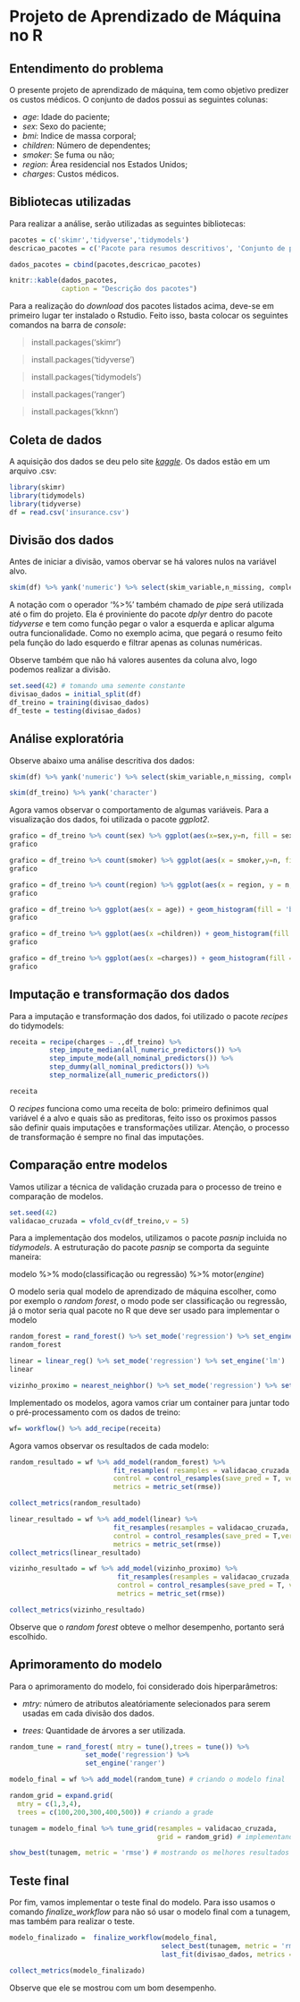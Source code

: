 # Projeto de Aprendizado de Máquina no R {-}

## Entendimento do problema {-}

O presente projeto de aprendizado de máquina, tem como objetivo predizer os custos
médicos. O conjunto de dados possui as seguintes colunas:

- *age*: Idade do paciente;
- *sex*: Sexo do paciente;
- *bmi*: Indice de massa corporal;
- *children*: Número de dependentes;
- *smoker*: Se fuma ou não;
- *region*: Área residencial nos Estados Unidos;
- *charges*: Custos médicos.

## Bibliotecas utilizadas {-}

Para realizar a análise, serão utilizadas as seguintes bibliotecas:

```r

pacotes = c('skimr','tidyverse','tidymodels')
descricao_pacotes = c('Pacote para resumos descritivos', 'Conjunto de pacotes para visualização e manipulação dos dados', 'Pacotes para as etapas de aprendizado de máquina')

dados_pacotes = cbind(pacotes,descricao_pacotes)

knitr::kable(dados_pacotes,
             caption = "Descrição dos pacotes")
```

Para a realização do *download* dos pacotes listados acima, deve-se em primeiro
lugar ter instalado o Rstudio. Feito isso, basta colocar os seguintes comandos
na barra de *console*:

> install.packages('skimr')

> install.packages('tidyverse')

> install.packages('tidymodels')

> install.packages('ranger')

> install.packages('kknn')

## Coleta de dados {-}

A aquisição dos dados se deu pelo site [*kaggle*]('https://www.kaggle.com/datasets/mirichoi0218/insurance?resource=download'). Os 
dados estão em um arquivo .csv:


```r
library(skimr)
library(tidymodels)
library(tidyverse)
df = read.csv('insurance.csv')
```

## Divisão dos dados {-}

Antes de iniciar a divisão, vamos obervar se há valores nulos na variável alvo.

```r
skim(df) %>% yank('numeric') %>% select(skim_variable,n_missing, complete_rate, mean, sd)
```
A notação com o operador '%>%' também chamado de *pipe* será utilizada até o fim do projeto. Ela
é proviniente do pacote *dplyr* dentro do pacote *tidyverse* e tem como função pegar o valor a esquerda
e aplicar alguma outra funcionalidade. Como no exemplo acima, que pegará o resumo feito pela função do lado
esquerdo e filtrar apenas as colunas numéricas.

Observe também que não há valores ausentes da coluna alvo, logo podemos realizar a
divisão.

```r
set.seed(42) # tomando uma semente constante
divisao_dados = initial_split(df)
df_treino = training(divisao_dados)
df_teste = testing(divisao_dados)
```

## Análise exploratória {-}

Observe abaixo uma análise descritiva dos dados:

```r
skim(df) %>% yank('numeric') %>% select(skim_variable,n_missing, complete_rate, mean, sd)
```

```r
skim(df_treino) %>% yank('character')
```

Agora vamos observar o comportamento de algumas variáveis. Para a visualização dos dados, foi utilizada
o pacote *ggplot2*.

```r
grafico = df_treino %>% count(sex) %>% ggplot(aes(x=sex,y=n, fill = sex)) + geom_bar(stat='identity')
grafico
```

```r
grafico = df_treino %>% count(smoker) %>% ggplot(aes(x = smoker,y=n, fill = smoker)) + geom_bar(stat ='identity')
grafico
```

```r
grafico = df_treino %>% count(region) %>% ggplot(aes(x = region, y = n, fill = n)) + geom_bar(stat = 'identity')
grafico
```

```r
grafico = df_treino %>% ggplot(aes(x = age)) + geom_histogram(fill = 'blue', color = 'white')
grafico
```

```r
grafico = df_treino %>% ggplot(aes(x =children)) + geom_histogram(fill = 'blue', color = 'white')
grafico
```

```r
grafico = df_treino %>% ggplot(aes(x =charges)) + geom_histogram(fill = 'blue', color = 'white')
grafico
```

## Imputação e transformação dos dados {-}

Para a imputação e transformação dos dados, foi utilizado o pacote *recipes* do
tidymodels:

```r
receita = recipe(charges ~ .,df_treino) %>%
          step_impute_median(all_numeric_predictors()) %>%
          step_impute_mode(all_nominal_predictors()) %>%
          step_dummy(all_nominal_predictors()) %>%
          step_normalize(all_numeric_predictors())

receita
```

O *recipes* funciona como uma receita de bolo: primeiro definimos qual variável
é a alvo e quais são as preditoras, feito isso os proximos passos são definir quais
imputações e transformações utilizar. Atenção, o processo de transformação é sempre
no final das imputações.


## Comparação entre modelos {-}

Vamos utilizar a técnica de validação cruzada para o processo de treino e comparação
de modelos.

```r
set.seed(42)
validacao_cruzada = vfold_cv(df_treino,v = 5)
```
Para a implementação dos modelos, utilizamos o pacote *pasnip* incluida no *tidymodels*.
A estruturação do pacote *pasnip* se comporta da seguinte maneira:

modelo %>% modo(classificação ou regressão) %>% motor(*engine*)

O modelo seria qual modelo de aprendizado de máquina escolher, como por exemplo
o *random forest*, o modo pode ser classificação ou regressão, já o motor seria
qual pacote no R que deve ser usado para implementar o modelo

```r
random_forest = rand_forest() %>% set_mode('regression') %>% set_engine('ranger')
random_forest
```

```r
linear = linear_reg() %>% set_mode('regression') %>% set_engine('lm')
linear
```

```r
vizinho_proximo = nearest_neighbor() %>% set_mode('regression') %>% set_engine('kknn')
```

Implementado os modelos, agora vamos criar um container para juntar todo o pré-processamento
com os dados de treino:

```r
wf= workflow() %>% add_recipe(receita)
```

Agora vamos observar os resultados de cada modelo:

```r
random_resultado = wf %>% add_model(random_forest) %>% 
                          fit_resamples( resamples = validacao_cruzada,
                          control = control_resamples(save_pred = T, verbose = F),
                          metrics = metric_set(rmse))

collect_metrics(random_resultado)
```

```r
linear_resultado = wf %>% add_model(linear) %>% 
                          fit_resamples(resamples = validacao_cruzada,
                          control = control_resamples(save_pred = T,verbose = F),
                          metrics = metric_set(rmse))
collect_metrics(linear_resultado)
```

```r
vizinho_resultado = wf %>% add_model(vizinho_proximo) %>%
                           fit_resamples(resamples = validacao_cruzada,
                           control = control_resamples(save_pred = T, verbose = F),
                           metrics = metric_set(rmse))

collect_metrics(vizinho_resultado)
```
 Observe que o *random forest* obteve o melhor desempenho, portanto será escolhido.

## Aprimoramento do modelo {-}

Para o aprimoramento do modelo, foi considerado dois hiperparâmetros:

- *mtry:* número de atributos aleatóriamente selecionados para serem usadas em cada divisão dos dados.

- *trees:* Quantidade de árvores a ser utilizada.

```r

random_tune = rand_forest( mtry = tune(),trees = tune()) %>%
                   set_mode('regression') %>%
                   set_engine('ranger')

modelo_final = wf %>% add_model(random_tune) # criando o modelo final

random_grid = expand.grid(
  mtry = c(1,3,4),
  trees = c(100,200,300,400,500)) # criando a grade

tunagem = modelo_final %>% tune_grid(resamples = validacao_cruzada,
                                     grid = random_grid) # implementando a tunagem

show_best(tunagem, metric = 'rmse') # mostrando os melhores resultados 
```

## Teste final {-}

Por fim, vamos implementar o teste final do modelo. Para isso usamos o comando *finalize_workflow* para
não só usar o modelo final com a tunagem, mas também para realizar o teste.

```r
modelo_finalizado =  finalize_workflow(modelo_final, 
                                      select_best(tunagem, metric = 'rmse')) %>%
                                      last_fit(divisao_dados, metrics = metric_set(rmse))

collect_metrics(modelo_finalizado)
```

Observe que ele se mostrou com um bom desempenho.

